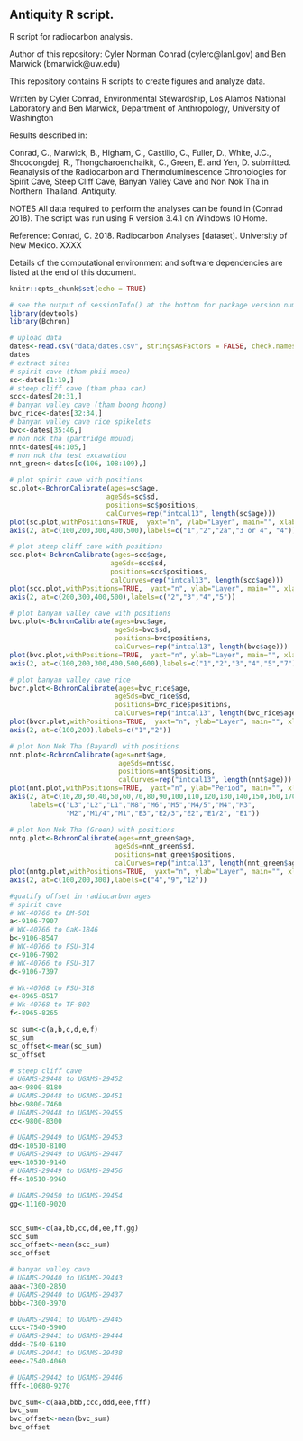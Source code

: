 ## Antiquity R script.

R script for radiocarbon analysis.

Author of this repository: Cyler Norman Conrad (cylerc@lanl.gov) and Ben Marwick (bmarwick@uw.edu)

This repository contains R scripts to create figures and analyze data.

Written by Cyler Conrad, Environmental Stewardship, Los Alamos National Laboratory and Ben Marwick, Department of Anthropology, University of Washington

Results described in:

Conrad, C., Marwick, B., Higham, C., Castillo, C., Fuller, D., White, J.C., Shoocongdej, R., Thongcharoenchaikit, C., Green, E. and Yen, D.  submitted. Reanalysis of the Radiocarbon and Thermoluminescence Chronologies for Spirit Cave, Steep Cliff Cave, Banyan Valley Cave and Non Nok Tha in Northern Thailand. Antiquity.

NOTES All data required to perform the analyses can be found in (Conrad 2018). The script was run using R version 3.4.1 on Windows 10 Home.

Reference: Conrad, C. 2018. Radiocarbon Analyses [dataset]. University of New Mexico. XXXX

Details of the computational environment and software dependencies are listed at the end of this document. 

```r
knitr::opts_chunk$set(echo = TRUE)
```

```r
# see the output of sessionInfo() at the bottom for package version numbers
library(devtools)
library(Bchron)
```

```r
# upload data
dates<-read.csv("data/dates.csv", stringsAsFactors = FALSE, check.names = FALSE)
dates
# extract sites
# spirit cave (tham phii maen)
sc<-dates[1:19,]
# steep cliff cave (tham phaa can)
scc<-dates[20:31,]
# banyan valley cave (tham boong hoong)
bvc_rice<-dates[32:34,]
# banyan valley cave rice spikelets
bvc<-dates[35:46,]
# non nok tha (partridge mound)
nnt<-dates[46:105,]
# non nok tha test excavation
nnt_green<-dates[c(106, 108:109),]

# plot spirit cave with positions
sc.plot<-BchronCalibrate(ages=sc$age, 
                        ageSds=sc$sd, 
                        positions=sc$positions, 
                        calCurves=rep("intcal13", length(sc$age)))
plot(sc.plot,withPositions=TRUE,  yaxt="n", ylab="Layer", main="", xlab="Age BP")
axis(2, at=c(100,200,300,400,500),labels=c("1","2","2a","3 or 4", "4"))

# plot steep cliff cave with positions
scc.plot<-BchronCalibrate(ages=scc$age, 
                         ageSds=scc$sd, 
                         positions=scc$positions, 
                         calCurves=rep("intcal13", length(scc$age)))
plot(scc.plot,withPositions=TRUE,  yaxt="n", ylab="Layer", main="", xlab="Age BP")
axis(2, at=c(200,300,400,500),labels=c("2","3","4","5"))

# plot banyan valley cave with positions
bvc.plot<-BchronCalibrate(ages=bvc$age, 
                          ageSds=bvc$sd, 
                          positions=bvc$positions, 
                          calCurves=rep("intcal13", length(bvc$age)))
plot(bvc.plot,withPositions=TRUE,  yaxt="n", ylab="Layer", main="", xlab="Age BP")
axis(2, at=c(100,200,300,400,500,600),labels=c("1","2","3","4","5","7"))

# plot banyan valley cave rice 
bvcr.plot<-BchronCalibrate(ages=bvc_rice$age, 
                          ageSds=bvc_rice$sd, 
                          positions=bvc_rice$positions, 
                          calCurves=rep("intcal13", length(bvc_rice$age)))
plot(bvcr.plot,withPositions=TRUE,  yaxt="n", ylab="Layer", main="", xlab="Age BP")
axis(2, at=c(100,200),labels=c("1","2"))

# plot Non Nok Tha (Bayard) with positions
nnt.plot<-BchronCalibrate(ages=nnt$age, 
                           ageSds=nnt$sd, 
                           positions=nnt$positions, 
                           calCurves=rep("intcal13", length(nnt$age)))
plot(nnt.plot,withPositions=TRUE,  yaxt="n", ylab="Period", main="", xlab="Age BP")
axis(2, at=c(10,20,30,40,50,60,70,80,90,100,110,120,130,140,150,160,170),
     labels=c("L3","L2","L1","M8","M6","M5","M4/5","M4","M3",
              "M2","M1/4","M1","E3","E2/3","E2","E1/2", "E1"))

# plot Non Nok Tha (Green) with positions
nntg.plot<-BchronCalibrate(ages=nnt_green$age, 
                          ageSds=nnt_green$sd, 
                          positions=nnt_green$positions, 
                          calCurves=rep("intcal13", length(nnt_green$age)))
plot(nntg.plot,withPositions=TRUE,  yaxt="n", ylab="Layer", main="", xlab="Age BP")
axis(2, at=c(100,200,300),labels=c("4","9","12"))
```

```r
#quatify offset in radiocarbon ages
# spirit cave
# WK-40766 to BM-501
a<-9106-7907
# WK-40766 to GaK-1846
b<-9106-8547
# WK-40766 to FSU-314
c<-9106-7902
# WK-40766 to FSU-317
d<-9106-7397

# Wk-40768 to FSU-318
e<-8965-8517
# Wk-40768 to TF-802
f<-8965-8265

sc_sum<-c(a,b,c,d,e,f)
sc_sum
sc_offset<-mean(sc_sum)
sc_offset

# steep cliff cave
# UGAMS-29448 to UGAMS-29452
aa<-9800-8180
# UGAMS-29448 to UGAMS-29451
bb<-9800-7460
# UGAMS-29448 to UGAMS-29455
cc<-9800-8300

# UGAMS-29449 to UGAMS-29453
dd<-10510-8100
# UGAMS-29449 to UGAMS-29447
ee<-10510-9140
# UGAMS-29449 to UGAMS-29456
ff<-10510-9960

# UGAMS-29450 to UGAMS-29454
gg<-11160-9020


scc_sum<-c(aa,bb,cc,dd,ee,ff,gg)
scc_sum
scc_offset<-mean(scc_sum)
scc_offset

# banyan valley cave
# UGAMS-29440 to UGAMS-29443
aaa<-7300-2850
# UGAMS-29440 to UGAMS-29437
bbb<-7300-3970

# UGAMS-29441 to UGAMS-29445
ccc<-7540-5900
# UGAMS-29441 to UGAMS-29444
ddd<-7540-6180
# UGAMS-29441 to UGAMS-29438
eee<-7540-4060

# UGAMS-29442 to UGAMS-29446
fff<-10680-9270

bvc_sum<-c(aaa,bbb,ccc,ddd,eee,fff)
bvc_sum
bvc_offset<-mean(bvc_sum)
bvc_offset
```

